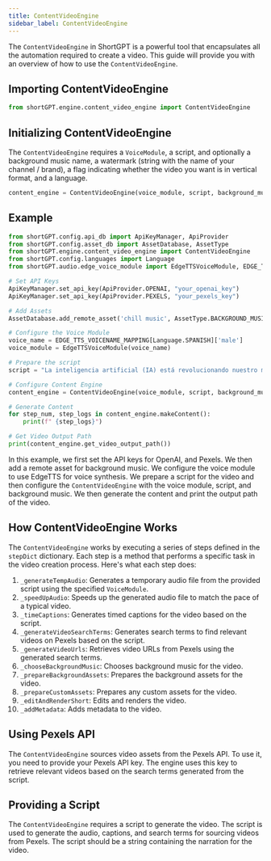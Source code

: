 ---
title: ContentVideoEngine
sidebar_label: ContentVideoEngine
---

The `ContentVideoEngine` in ShortGPT is a powerful tool that encapsulates all the automation required to create a video. This guide will provide you with an overview of how to use the `ContentVideoEngine`.

## Importing ContentVideoEngine

```python
from shortGPT.engine.content_video_engine import ContentVideoEngine
```

## Initializing ContentVideoEngine

The `ContentVideoEngine` requires a `VoiceModule`, a script, and optionally a background music name, a watermark (string with the name of your channel / brand), a flag indicating whether the video you want is in vertical format, and a language.

```python
content_engine = ContentVideoEngine(voice_module, script, background_music_name="", watermark=None, isVerticalFormat=False, language=Language.ENGLISH)
```
## Example

```python
from shortGPT.config.api_db import ApiKeyManager, ApiProvider
from shortGPT.config.asset_db import AssetDatabase, AssetType
from shortGPT.engine.content_video_engine import ContentVideoEngine
from shortGPT.config.languages import Language
from shortGPT.audio.edge_voice_module import EdgeTTSVoiceModule, EDGE_TTS_VOICENAME_MAPPING

# Set API Keys
ApiKeyManager.set_api_key(ApiProvider.OPENAI, "your_openai_key")
ApiKeyManager.set_api_key(ApiProvider.PEXELS, "your_pexels_key")

# Add Assets
AssetDatabase.add_remote_asset('chill music', AssetType.BACKGROUND_MUSIC, "https://www.youtube.com/watch?v=uUu1NcSHg2E")

# Configure the Voice Module
voice_name = EDGE_TTS_VOICENAME_MAPPING[Language.SPANISH]['male']
voice_module = EdgeTTSVoiceModule(voice_name)

# Prepare the script
script = "La inteligencia artificial (IA) está revolucionando nuestro mundo de manera sorprendente. Los robots y asistentes virtuales nos ayudan en nuestras tareas diarias y simplifican nuestra vida. En la medicina, la IA permite diagnósticos más precisos y avances en tratamientos. En la industria automotriz, los vehículos autónomos están cambiando la forma en que nos desplazamos. Sin embargo, surgen interrogantes sobre el impacto en el empleo y la ética de su uso. A pesar de los desafíos, la IA promete un futuro emocionante y lleno de posibilidades. ¿Estamos preparados para abrazar este avance tecnológico?"

# Configure Content Engine
content_engine = ContentVideoEngine(voice_module, script, background_music_name='chill music', language=Language.SPANISH)

# Generate Content
for step_num, step_logs in content_engine.makeContent():
    print(f" {step_logs}")

# Get Video Output Path
print(content_engine.get_video_output_path())
```

In this example, we first set the API keys for OpenAI, and Pexels. We then add a remote asset for background music. We configure the voice module to use EdgeTTS for voice synthesis. We prepare a script for the video and then configure the `ContentVideoEngine` with the voice module, script, and background music. We then generate the content and print the output path of the video.
## How ContentVideoEngine Works

The `ContentVideoEngine` works by executing a series of steps defined in the `stepDict` dictionary. Each step is a method that performs a specific task in the video creation process. Here's what each step does:

1. `_generateTempAudio`: Generates a temporary audio file from the provided script using the specified `VoiceModule`.
2. `_speedUpAudio`: Speeds up the generated audio file to match the pace of a typical video.
3. `_timeCaptions`: Generates timed captions for the video based on the script.
4. `_generateVideoSearchTerms`: Generates search terms to find relevant videos on Pexels based on the script.
5. `_generateVideoUrls`: Retrieves video URLs from Pexels using the generated search terms.
6. `_chooseBackgroundMusic`: Chooses background music for the video.
7. `_prepareBackgroundAssets`: Prepares the background assets for the video.
8. `_prepareCustomAssets`: Prepares any custom assets for the video.
9. `_editAndRenderShort`: Edits and renders the video.
10. `_addMetadata`: Adds metadata to the video.

## Using Pexels API

The `ContentVideoEngine` sources video assets from the Pexels API. To use it, you need to provide your Pexels API key. The engine uses this key to retrieve relevant videos based on the search terms generated from the script.

## Providing a Script

The `ContentVideoEngine` requires a script to generate the video. The script is used to generate the audio, captions, and search terms for sourcing videos from Pexels. The script should be a string containing the narration for the video.
